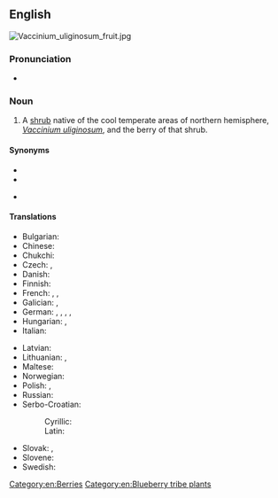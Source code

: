 ==English==
[[File:Vaccinium_uliginosum_fruit.jpg|thumb|right]]
{{wikipedia|Vaccinium uliginosum}}
{{wikispecies|Vaccinium uliginosum}}

===Pronunciation===
* {{IPA|en|/bɒɡ ˈbɪlb(ə)ɹɪ/}}

===Noun===
{{en-noun}}

# A [[shrub]] native of the cool temperate areas of northern hemisphere, ''[[Vaccinium uliginosum]]'', and the berry of that shrub.

====Synonyms====
* {{l|en|bog blueberry}}
* {{l|en|northern bilberry}}
* {{l|en|western blueberry}} {{qualifier|US}}

====Translations====
{{trans-top|shrub or berry}}
* Bulgarian: {{t|bg|си́ня борови́нка|f}}
* Chinese: {{t|zh|𣛭柿|tr=[[dūshì]]|sc=Hani}}
* Chukchi: {{t|ckt|ԓенԓыԓгын|tr=ḷenḷyḷgyn}}
* Czech: {{t|cs|borůvka bažinná|f}}, {{t|cs|vlochyně bahenní|f}}
* Danish: {{t|da|mose-bølle}}
* Finnish: {{t+|fi|juolukka}}
* French: {{t+|fr|myrtille des marais|f}}, {{t+|fr|airelle des marais|f}}, {{t+|fr|airelle uligineuse|f}}
* Galician: {{t+|gl|arando negro|m}} {{q|berry}}, {{t+|gl|arandeira negra|f}} {{q|plant}}
* German: {{t+|de|Rauschbeere|f}}, {{t|de|Trunkelbeere|f}}, {{t|de|Moorbeere|f}}, {{t|de|Nebelbeere|f}}, {{t|de|Sumpfheidelbeere|f}}
* Hungarian: {{t|hu|hamvas áfonya}}, {{t|hu|mocsári áfonya}}
* Italian: {{t|it|mirtillo uliginoso|m}}
{{trans-mid}}
* Latvian: {{t+|lv|zilene|f}}
* Lithuanian: {{t|lt|vaivoras|m}}, {{t|lt|girtuoklė|f}}
* Maltese: {{t|mt|mirtill kuħħal}}
* Norwegian: {{t|no|blokkebær|n}}
* Polish: {{t+|pl|łochynia|f}}, {{t+|pl|borówka bagienna|f}}
* Russian: {{t+|ru|голуби́ка|f}}
* Serbo-Croatian:
*: Cyrillic: {{t|sh|мочварна боровница|f}}
*: Latin: {{t|sh|močvarna borovnica|f}}
* Slovak: {{t|sk|brusnica barinná|f}}, {{t|sk|šialenica|f}}
* Slovene: {{t|sl|barjanska kopišnica|f}}
* Swedish: {{t+|sv|odon|n}}
{{trans-bottom}}

[[Category:en:Berries]]
[[Category:en:Blueberry tribe plants]]